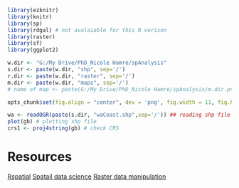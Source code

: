 
```r
library(ezknitr)
library(knitr)
library(sp)
library(rdgal) # not avalaiable for this R verison
library(raster)
library(sf)
library(ggplot2)
```


```r
w.dir <- "G:/My Drive/PhD_Nicole Hamre/spAnalysis"
s.dir <- paste(w.dir, "shp", sep='/')
r.dir <- paste(w.dir, "raster", sep='/')
m.dir <- paste(w.dir, "maps", sep='/')
# name of map <- paste(G:/My Drive/PhD_Nicole Hamre/spAnalysis/m.dir.png)

opts_chunk$set(fig.align = "center", dev = 'png', fig.width = 11, fig.height = 8.5)
```

```r
wa <- readOGR(paste(s.dir, "waCoast.shp",sep='/')) ## reading shp file
plot(gb) # plotting shp file
crs1 <- proj4string(gb) # check CRS 


```



# Resources
[Rspatial](https://rspatial.org/raster/analysis/1-introduction.html)
[Spatail data science](https://keen-swartz-3146c4.netlify.app/)
[Raster data manipulation](https://rspatial.org/raster/spatial/8-rastermanip.html)
